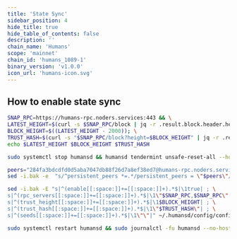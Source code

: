 ```yaml
---
title: 'State Sync'
sidebar_position: 4
hide_title: true
hide_table_of_contents: false
description: ''
chain_name: 'Humans'
scope: 'mainnet'
chain_id: 'humans_1089-1'
binary_version: 'v1.0.0'
icon_url: 'humans-icon.svg'
---
```



<PageTitle
  iconUrl="img/humans-icon.svg"
  title="Humans State Sync"
  chainId="humans_1089-1"
  version="v1.0.0"
/>

## How to enable state sync

```bash
SNAP_RPC=https://humans-rpc.noders.services:443 && \
LATEST_HEIGHT=$(curl -s $SNAP_RPC/block | jq -r .result.block.header.height); \
BLOCK_HEIGHT=$((LATEST_HEIGHT - 2000)); \
TRUST_HASH=$(curl -s "$SNAP_RPC/block?height=$BLOCK_HEIGHT" | jq -r .result.block_id.hash) && \
echo $LATEST_HEIGHT $BLOCK_HEIGHT $TRUST_HASH
```

```bash
sudo systemctl stop humansd && humansd tendermint unsafe-reset-all --home ~/.humansd --keep-addr-book
```

```bash
peers="284fa3bdcdfd0d5aba7047db88f26d7a8ef38ed7@humans-rpc.noders.services:18456"
sed -i.bak -e  "s/^persistent_peers *=.*/persistent_peers = \"$peers\"/" ~/.humansd/config/config.toml
```

```bash
sed -i.bak -E "s|^(enable[[:space:]]+=[[:space:]]+).*$|\1true| ; \
s|^(rpc_servers[[:space:]]+=[[:space:]]+).*$|\1\"$SNAP_RPC,$SNAP_RPC\"| ; \
s|^(trust_height[[:space:]]+=[[:space:]]+).*$|\1$BLOCK_HEIGHT| ; \
s|^(trust_hash[[:space:]]+=[[:space:]]+).*$|\1\"$TRUST_HASH\"| ; \
s|^(seeds[[:space:]]+=[[:space:]]+).*$|\1\"\"|" ~/.humansd/config/config.toml
```

```bash
sudo systemctl restart humansd && sudo journalctl -fu humansd --no-hostname -o cat
```
